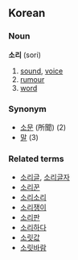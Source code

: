 ==Korean==
===Noun===
'''소리''' (sori)

# [[sound]], [[voice]]
# [[rumour]]
# [[word]]

===Synonym===
*[[소문]] (所聞) (2)
*[[말]] (3)

===Related terms===
*[[소리글]], [[소리글자]]
*[[소리꾼]]
*[[소리소리]]
*[[소리쟁이]]
*[[소리판]]
*[[소리하다]]
*[[소릿값]]
*[[소릿바람]]